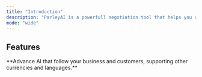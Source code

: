```yaml
---
title: "Introduction"
description: "ParleyAI is a powerfull negotiation tool that helps you and your customer to deal with the price, and gain more sales."
mode: "wide"
---
```


## Features

<CardGroup cols={2}>
  <Card title="DWdada" icon="sparkles">
    **Advance AI that follow your business and customers, supporting other currencies and languages.**
  </Card>
</CardGroup>